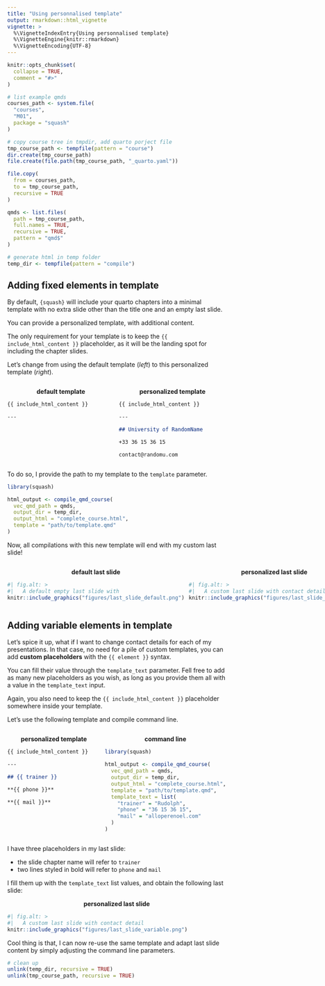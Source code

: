 ```yaml
---
title: "Using personnalised template"
output: rmarkdown::html_vignette
vignette: >
  %\VignetteIndexEntry{Using personnalised template}
  %\VignetteEngine{knitr::rmarkdown}
  %\VignetteEncoding{UTF-8}
---
```


```r
knitr::opts_chunk$set(
  collapse = TRUE,
  comment = "#>"
)
```

```r

# list example qmds
courses_path <- system.file(
  "courses",
  "M01",
  package = "squash"
)

# copy course tree in tmpdir, add quarto porject file
tmp_course_path <- tempfile(pattern = "course")
dir.create(tmp_course_path)
file.create(file.path(tmp_course_path, "_quarto.yaml"))

file.copy(
  from = courses_path,
  to = tmp_course_path,
  recursive = TRUE
)

qmds <- list.files(
  path = tmp_course_path,
  full.names = TRUE,
  recursive = TRUE,
  pattern = "qmd$"
)

# generate html in temp folder
temp_dir <- tempfile(pattern = "compile")

```

## Adding fixed elements in template

By default, `{squash}` will include your quarto chapters into a minimal template with no extra slide other than the title one and an empty last slide.

You can provide a personalized template, with additional content.

The only requirement for your template is to keep the `{{ include_html_content }}` placeholder, as it will be the landing spot for including the chapter slides.

Let's change from using the default template (*left*) to this personalized template (*right*).

:::: {style="display: grid; grid-template-columns: 1fr 1fr; grid-column-gap: 10px;"}

::: {}

::: {style="text-align: center"}
**default template**
:::

```.md

{{ include_html_content }}

---

```
:::

::: {}

::: {style="text-align: center"}
**personalized template**
:::

```.md

{{ include_html_content }}

---

## University of RandomName

+33 36 15 36 15

contact@randomu.com
```
:::

::::

To do so, I provide the path to my template to the `template` parameter.


```r
library(squash)

html_output <- compile_qmd_course(
  vec_qmd_path = qmds,
  output_dir = temp_dir,
  output_html = "complete_course.html",
  template = "path/to/template.qmd"
)
```

Now, all compilations with this new template will end with my custom last slide!

:::: {style="display: grid; grid-template-columns: 1fr 1fr; grid-column-gap: 10px;"}

::: {}

::: {style="text-align: center"}
**default last slide**
:::

```r
#| fig.alt: >
#|   A default empty last slide with
knitr::include_graphics("figures/last_slide_default.png")
```

:::

::: {}

::: {style="text-align: center"}
**personalized last slide**
:::

```r
#| fig.alt: >
#|   A custom last slide with contact detail
knitr::include_graphics("figures/last_slide_fixed.png")
```

:::

::::

## Adding variable elements in template

Let's spice it up, what if I want to change contact details for each of my presentations. In that case, no need for a pile of custom templates, you can add **custom placeholders** with the `{{ element }}` syntax.

You can fill their value through the `template_text` parameter. Fell free to add as many new placeholders as you wish, as long as you provide them all with a value in the `template_text` input.

Again, you also need to keep the `{{ include_html_content }}` placeholder somewhere inside your template. 

Let's use the following template and compile command line.

:::: {style="display: grid; grid-template-columns: 1fr 1fr; grid-column-gap: 10px;"}

::: {}

::: {style="text-align: center"}
**personalized template**
:::

```.md

{{ include_html_content }}

---

## {{ trainer }}

**{{ phone }}**

**{{ mail }}**
```
:::

::: {}

::: {style="text-align: center"}
**command line**
:::


```r
library(squash)

html_output <- compile_qmd_course(
  vec_qmd_path = qmds,
  output_dir = temp_dir,
  output_html = "complete_course.html",
  template = "path/to/template.qmd",
  template_text = list(
    "trainer" = "Rudolph",
    "phone" = "36 15 36 15",
    "mail" = "alloperenoel.com"
  )
)
```

:::

::::

I have three placeholders in my last slide:

- the slide chapter name will refer to `trainer`
- two lines styled in bold will refer to `phone` and `mail`

I fill them up with the `template_text` list values, and obtain the following last slide:

::: {style="text-align: center"}
**personalized last slide**
:::

```r
#| fig.alt: >
#|   A custom last slide with contact detail
knitr::include_graphics("figures/last_slide_variable.png")
```

Cool thing is that, I can now re-use the same template and adapt last slide content by simply adjusting the command line parameters.

```r
# clean up
unlink(temp_dir, recursive = TRUE)
unlink(tmp_course_path, recursive = TRUE)
```
